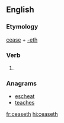 ==English==

===Etymology===
[[cease]] + [[-eth]]

===Verb===
{{head|en|verb form}}

# {{en-archaic third-person singular of|cease}}

===Anagrams===
* [[escheat#English|escheat]]
* [[teaches#English|teaches]]

[[fr:ceaseth]]
[[hi:ceaseth]]